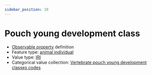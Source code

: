 ```yaml
---
sidebar_position: 10
---
```



# Pouch young development class

- [Observable property](/viewers/dawe-vocabs?uri=https://linked.data.gov.au/def/nrm/c3b58f60-7166-4855-bb3a-2d8553903a99) definition
- Feature type: [animal individual](http://linked.data.gov.au/def/tern-cv/ecb855ed-50e1-4299-8491-861759ef40b7)
- Value type: [IRI](https://w3id.org/tern/ontologies/tern/IRI)
- Categorical value collection: [Vertebrate pouch young development classes codes](/viewers/dawe-vocabs?uri=https://linked.data.gov.au/def/nrm/6a69b9e5-4a1e-4ef5-b79e-d8cea6e3d97b)

<Example
  protocolModule="vertebrate-identify"
  observableProperty="https://linked.data.gov.au/def/nrm/c3b58f60-7166-4855-bb3a-2d8553903a99"
/>
